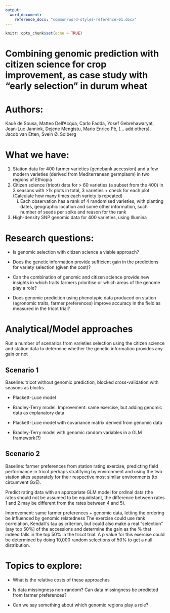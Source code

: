```yaml
---
output: 
  word_document:
    reference_docx: "common/word-styles-reference-01.docx"
---
```


```r
knitr::opts_chunk$set(echo = TRUE)
```

# Combining genomic prediction with citizen science for crop improvement, as case study with “early selection” in durum wheat

# Authors:

Kauê de Sousa, Matteo Dell’Acqua, Carlo Fadda, Yosef Gebrehawaryat, Jean-Luc Jannink, Dejene Mengistu, Mario Enrico Pè, [… add others], Jacob van Etten, Svein Ø. Solberg

# What we have:

1.	Station data for 400 farmer varieties (genebank accession) and a few modern varieties (derived from Mediterranean germplasm) in two regions of Ethiopia
2.	Citizen science (tricot) data for > 60 varieties (a subset from the 400) in 3 seasons with >1k plots in total, 3 varieties + check for each plot (Calculate how many times each variety is repeated)
    i) Each observation has a rank of 4 randomised varieties, with planting dates, geographic location and some other information, such number of seeds per spike and reason for the rank
3. High-density SNP genomic data for 400 varieties, using Illumina

# Research questions:

- Is genomic selection with citizen science a viable approach?

- Does the genetic information provide sufficient gain in the predictions for variety selection (given the cost)?

- Can the combination of genomic and citizen science provide new insights in which traits farmers prioritise or which areas of the genome play a role?

- Does genomic prediction using phenotypic data produced on station (agronomic traits, farmer preferences) improve accuracy in the field as measured in the tricot trial?

# Analytical/Model approaches

Run a number of scenarios from varieties selection using the citizen science and station data to determine whether the genetic information provides any gain or not

## Scenario 1

Baseline: tricot without genomic prediction, blocked cross-validation with seasons as blocks

- Plackett-Luce model

- Bradley-Terry model. Improvement: same exercise, but adding genomic data as explanatory data

- Plackett-Luce model with covariance matrix derived from genomic data

- Bradley-Terry model with genomic random variables in a GLM framework(?) 

## Scenario 2

Baseline: farmer preferences from station rating exercise, predicting field performance in tricot perhaps stratifying by environment and using the two station sites separately for their respective most similar environments (to circumvent GxE).

Predict rating data with an appropriate GLM model for ordinal data (the rates should not be assumed to be equidistant, the difference between rates 1 and 2 may be different from the rates between 4 and 5).

Improvement: same farmer preferences + genomic data, letting the ordering be influenced by genomic relatedness
The exercise could use rank correlation, Kendall´s tau as criterion, but could also make a real “selection” (say top 50%) of the accessions and determine the gain as the % that indeed falls in the top 50% in the tricot trial. A p value for this exercise could be determined by doing 10,000 random selections of 50% to get a null distribution.

# Topics to explore:

- What is the relative costs of these approaches

- Is data missingness non-random? Can data missingness be predicted from farmer preferences? 

- Can we say something about which genomic regions play a role?
